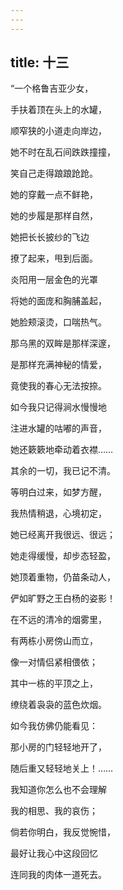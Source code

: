 ```yaml
---
---
---
```

title: 十三
---




“一个格鲁吉亚少女，

手扶着顶在头上的水罐，

顺窄狭的小道走向岸边，

她不时在乱石间跌跌撞撞，

笑自己走得踉踉跄跄。

她的穿戴一点不鲜艳，

她的步履是那样自然，

她把长长披纱的飞边

撩了起来，甩到后面。

炎阳用一层金色的光罩

将她的面庞和胸脯盖起，

她脸颊滚烫，口喘热气。

那乌黑的双眸是那样深邃，

是那样充满神秘的情爱，

竟使我的春心无法按捺。

如今我只记得涧水慢慢地

注进水罐的咕嘟的声音，

她还簌簌地牵动着衣襟……

其余的一切，我已记不清。

等明白过来，如梦方醒，

我热情稍退，心境初定，

她已经离开我很远、很远；

她走得缓慢，却步态轻盈，

她顶着重物，仍苗条动人，

俨如旷野之王白杨的姿影！

在不远的清冷的烟雾里，

有两栋小房傍山而立，

像一对情侣紧相偎依；

其中一栋的平顶之上，

缭绕着袅袅的蓝色炊烟。

如今我仿佛仍能看见：

那小房的门轻轻地开了，

随后重又轻轻地关上！……

我知道你怎么也不会理解

我的相思、我的哀伤；

倘若你明白，我反觉惋惜，

最好让我心中这段回忆

连同我的肉体一道死去。